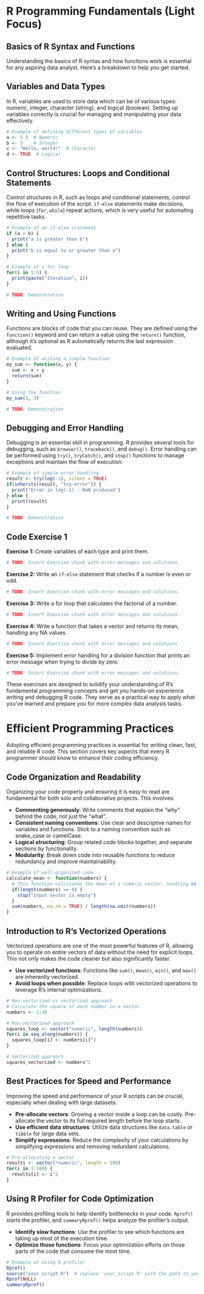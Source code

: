 # R Programming Fundamentals (Light Focus)

## Basics of R Syntax and Functions

Understanding the basics of R syntax and how functions work is essential for any aspiring data analyst. Here’s a breakdown to help you get started.

## Variables and Data Types

In R, variables are used to store data which can be of various types: numeric, integer, character (string), and logical (boolean). Setting up variables correctly is crucial for managing and manipulating your data effectively.

``` r
# Example of defining different types of variables
a <- 5.5  # Numeric
b <- 3    # Integer
c <- "Hello, world!"  # Character
d <- TRUE  # Logical
```

## Control Structures: Loops and Conditional Statements

Control structures in R, such as loops and conditional statements, control the flow of execution of the script. `if-else` statements make decisions, while loops (`for`, `while`) repeat actions, which is very useful for automating repetitive tasks.

``` r
# Example of an if-else statement
if (a > b) {
  print("a is greater than b")
} else {
  print("b is equal to or greater than a")
}

# Example of a for loop
for(i in 1:5) {
  print(paste("Iteration", i))
}
```

``` r
# TODO: Demonstration
```

## Writing and Using Functions

Functions are blocks of code that you can reuse. They are defined using the `function()` keyword and can return a value using the `return()` function, although it's optional as R automatically returns the last expression evaluated.

``` r
# Example of writing a simple function
my_sum <- function(x, y) {
  sum <- x + y
  return(sum)
}

# Using the function
my_sum(5, 3)
```

``` r
# TODO: Demonstration
```

## Debugging and Error Handling

Debugging is an essential skill in programming. R provides several tools for debugging, such as `browser()`, `traceback()`, and `debug()`. Error handling can be performed using `try()`, `tryCatch()`, and `stop()` functions to manage exceptions and maintain the flow of execution.

``` r
# Example of simple error handling
result <- try(log(-1), silent = TRUE)
if(inherits(result, "try-error")) {
  print("Error in log(-1) : NaN produced")
} else {
  print(result)
}
```

``` r
# TODO: Demonstration
```

## Code Exercise 1

**Exercise 1:** Create variables of each type and print them.

``` r
# TODO: Insert Exercise chunk with error messages and solutions.
```

**Exercise 2:** Write an `if-else` statement that checks if a number is even or odd.

``` r
# TODO: Insert Exercise chunk with error messages and solutions.
```

**Exercise 3:** Write a for loop that calculates the factorial of a number.

``` r
# TODO: Insert Exercise chunk with error messages and solutions.
```

**Exercise 4:** Write a function that takes a vector and returns its mean, handling any NA values.

``` r
# TODO: Insert Exercise chunk with error messages and solutions.
```

**Exercise 5:** Implement error handling for a division function that prints an error message when trying to divide by zero.

``` r
# TODO: Insert Exercise chunk with error messages and solutions.
```

These exercises are designed to solidify your understanding of R's fundamental programming concepts and get you hands-on experience writing and debugging R code. They serve as a practical way to apply what you've learned and prepare you for more complex data analysis tasks.

# Efficient Programming Practices

Adopting efficient programming practices is essential for writing clean, fast, and reliable R code. This section covers key aspects that every R programmer should know to enhance their coding efficiency.

## Code Organization and Readability

Organizing your code properly and ensuring it is easy to read are fundamental for both solo and collaborative projects. This involves:

-   **Commenting generously**: Write comments that explain the "why" behind the code, not just the "what".
-   **Consistent naming conventions**: Use clear and descriptive names for variables and functions. Stick to a naming convention such as snake_case or camelCase.
-   **Logical structuring**: Group related code blocks together, and separate sections by functionality.
-   **Modularity**: Break down code into reusable functions to reduce redundancy and improve maintainability.

``` r
# Example of well-organized code
calculate_mean <- function(numbers) {
  # This function calculates the mean of a numeric vector, handling NA values
  if(length(numbers) == 0) {
    stop("Input vector is empty")
  }
  sum(numbers, na.rm = TRUE) / length(na.omit(numbers))
}
```

## Introduction to R's Vectorized Operations

Vectorized operations are one of the most powerful features of R, allowing you to operate on entire vectors of data without the need for explicit loops. This not only makes the code cleaner but also significantly faster.

-   **Use vectorized functions**: Functions like `sum()`, `mean()`, `min()`, and `max()` are inherently vectorized.
-   **Avoid loops when possible**: Replace loops with vectorized operations to leverage R's internal optimizations.

``` r
# Non-vectorized vs vectorized approach
# Calculate the square of each number in a vector
numbers <- 1:10

# Non-vectorized approach
squares_loop <- vector("numeric", length(numbers))
for(i in seq_along(numbers)) {
  squares_loop[i] <- numbers[i]^2
}

# Vectorized approach
squares_vectorized <- numbers^2
```

## Best Practices for Speed and Performance

Improving the speed and performance of your R scripts can be crucial, especially when dealing with large datasets.

-   **Pre-allocate vectors**: Growing a vector inside a loop can be costly. Pre-allocate the vector to its full required length before the loop starts.
-   **Use efficient data structures**: Utilize data structures like `data.table` or `tibble` for large data sets.
-   **Simplify expressions**: Reduce the complexity of your calculations by simplifying expressions and removing redundant calculations.

``` r
# Pre-allocating a vector
results <- vector("numeric", length = 100)
for(i in 1:100) {
  results[i] <- i^2
}
```

## Using R Profiler for Code Optimization

R provides profiling tools to help identify bottlenecks in your code. `Rprof()` starts the profiler, and `summaryRprof()` helps analyze the profiler's output.

-   **Identify slow functions**: Use the profiler to see which functions are taking up most of the execution time.
-   **Optimize those functions**: Focus your optimization efforts on those parts of the code that consume the most time.

``` r
# Example of using R profiler
Rprof()
source("your_script.R")  # replace 'your_script.R' with the path to your R script
Rprof(NULL)
summaryRprof()
```

